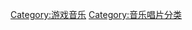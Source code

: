{{DEFAULTSORT:Video game music discographies}}
[[Category:游戏音乐|Category:游戏音乐]]
[[Category:音乐唱片分类|Category:音乐唱片分类]]